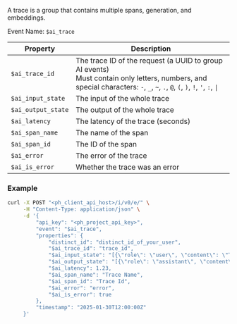 A trace is a group that contains multiple spans, generation, and embeddings.

Event Name: `$ai_trace`  

| Property | Description |
|----------|-------------|
| `$ai_trace_id` | The trace ID of the request (a UUID to group AI events)<br/>Must contain only letters, numbers, and special characters: `-`, `_`, `~`, `.`, `@`, `(`, `)`, `!`, `'`, `:`, <code>\|</code> |
| `$ai_input_state` | The input of the whole trace |
| `$ai_output_state` | The output of the whole trace |
| `$ai_latency` | The latency of the trace (seconds) |
| `$ai_span_name` | The name of the span |
| `$ai_span_id` | The ID of the span |
| `$ai_error` | The error of the trace |
| `$ai_is_error` | Whether the trace was an error |

### Example

```bash
curl -X POST "<ph_client_api_host>/i/v0/e/" \
     -H "Content-Type: application/json" \
     -d '{
         "api_key": "<ph_project_api_key>",
         "event": "$ai_trace",
         "properties": {
             "distinct_id": "distinct_id_of_your_user",
             "$ai_trace_id": "trace_id",
             "$ai_input_state": "[{\"role\": \"user\", \"content\": \"Tell me a fun fact about hedgehogs\"}]",
             "$ai_output_state": "[{\"role\": \"assistant\", \"content\": \"Hedgehogs are small mammals with spines on their back.\"}]",
             "$ai_latency": 1.23,
             "$ai_span_name": "Trace Name",
             "$ai_span_id": "Trace Id",
             "$ai_error": "error",
             "$ai_is_error": true
         },
         "timestamp": "2025-01-30T12:00:00Z"
     }'

```